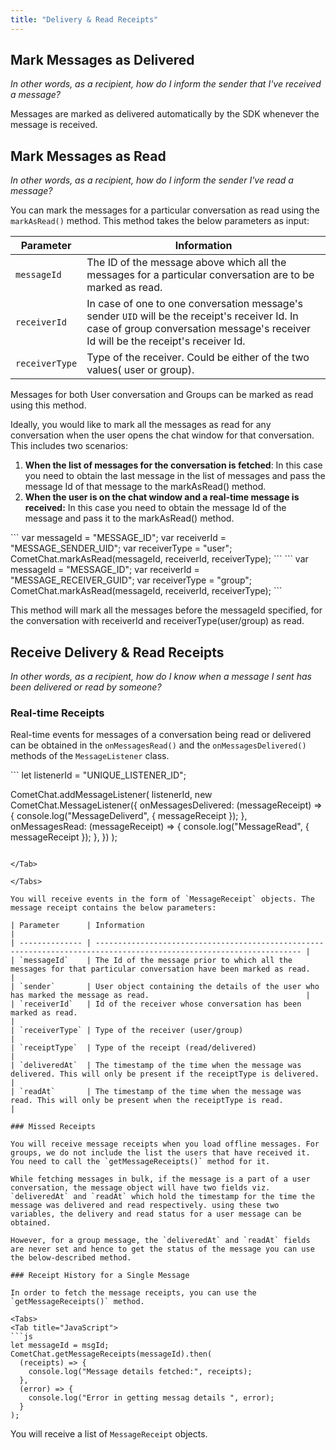 ```yaml
---
title: "Delivery & Read Receipts"
---
```




## Mark Messages as Delivered

*In other words, as a recipient, how do I inform the sender that I've received a message?*

Messages are marked as delivered automatically by the SDK whenever the message is received.

## Mark Messages as Read

*In other words, as a recipient, how do I inform the sender I've read a message?*

You can mark the messages for a particular conversation as read using the `markAsRead()` method. This method takes the below parameters as input:

| Parameter      | Information                                                                                                                                                                         |
| -------------- | ----------------------------------------------------------------------------------------------------------------------------------------------------------------------------------- |
| `messageId`    | The ID of the message above which all the messages for a particular conversation are to be marked as read.                                                                          |
| `receiverId`   | In case of one to one conversation message's sender `UID` will be the receipt's receiver Id. In case of group conversation message's receiver Id will be the receipt's receiver Id. |
| `receiverType` | Type of the receiver. Could be either of the two values( user or group).                                                                                                            |

Messages for both User conversation and Groups can be marked as read using this method.

Ideally, you would like to mark all the messages as read for any conversation when the user opens the chat window for that conversation. This includes two scenarios:

1. **When the list of messages for the conversation is fetched**: In this case you need to obtain the last message in the list of messages and pass the message Id of that message to the markAsRead() method.
2. **When the user is on the chat window and a real-time message is received:** In this case you need to obtain the message Id of the message and pass it to the markAsRead() method.

<Tabs>
<Tab title="User Conversation">
```
var messageId = "MESSAGE_ID";
var receiverId = "MESSAGE_SENDER_UID";
var receiverType = "user";
CometChat.markAsRead(messageId, receiverId, receiverType);
```

</Tab>

<Tab title="Group Conversation">
```
var messageId = "MESSAGE_ID";
var receiverId = "MESSAGE_RECEIVER_GUID";
var receiverType = "group";
CometChat.markAsRead(messageId, receiverId, receiverType);
```

</Tab>

</Tabs>

This method will mark all the messages before the messageId specified, for the conversation with receiverId and receiverType(user/group) as read.

## Receive Delivery & Read Receipts

*In other words, as a recipient, how do I know when a message I sent has been delivered or read by someone?*

### Real-time Receipts

Real-time events for messages of a conversation being read or delivered can be obtained in the `onMessagesRead()` and the `onMessagesDelivered()` methods of the `MessageListener` class.

<Tabs>
<Tab title="Message Listener">
```
let listenerId = "UNIQUE_LISTENER_ID";

CometChat.addMessageListener(
  listenerId,
  new CometChat.MessageListener({
    onMessagesDelivered: (messageReceipt) => {
      console.log("MessageDeliverd", { messageReceipt });
    },
    onMessagesRead: (messageReceipt) => {
      console.log("MessageRead", { messageReceipt });
    },
  })
);
```

</Tab>

</Tabs>

You will receive events in the form of `MessageReceipt` objects. The message receipt contains the below parameters:

| Parameter      | Information                                                                                                          |
| -------------- | -------------------------------------------------------------------------------------------------------------------- |
| `messageId`    | The Id of the message prior to which all the messages for that particular conversation have been marked as read.     |
| `sender`       | User object containing the details of the user who has marked the message as read.                                   |
| `receiverId`   | Id of the receiver whose conversation has been marked as read.                                                       |
| `receiverType` | Type of the receiver (user/group)                                                                                    |
| `receiptType`  | Type of the receipt (read/delivered)                                                                                 |
| `deliveredAt`  | The timestamp of the time when the message was delivered. This will only be present if the receiptType is delivered. |
| `readAt`       | The timestamp of the time when the message was read. This will only be present when the receiptType is read.         |

### Missed Receipts

You will receive message receipts when you load offline messages. For groups, we do not include the list the users that have received it. You need to call the `getMessageReceipts()` method for it.

While fetching messages in bulk, if the message is a part of a user conversation, the message object will have two fields viz. `deliveredAt` and `readAt` which hold the timestamp for the time the message was delivered and read respectively. using these two variables, the delivery and read status for a user message can be obtained.

However, for a group message, the `deliveredAt` and `readAt` fields are never set and hence to get the status of the message you can use the below-described method.

### Receipt History for a Single Message

In order to fetch the message receipts, you can use the `getMessageReceipts()` method.

<Tabs>
<Tab title="JavaScript">
```js
let messageId = msgId;
CometChat.getMessageReceipts(messageId).then(
  (receipts) => {
    console.log("Message details fetched:", receipts);
  },
  (error) => {
    console.log("Error in getting messag details ", error);
  }
);
```

</Tab>

</Tabs>

You will receive a list of `MessageReceipt` objects.
